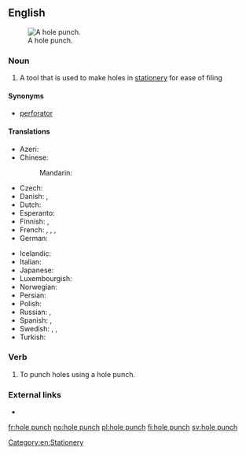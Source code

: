 ==English==
[[File:Trouilloteuse double noire 06.jpg|thumb|A hole punch.]]

===Noun===
{{en-noun|head=[[hole]] [[punch]]|es}}

# A tool that is used to make holes in [[stationery]] for ease of filing

====Synonyms====
* [[perforator]]

====Translations====
{{trans-top|tool}}
* Azeri: {{t-|az|dəlgəc}}
* Chinese:
*: Mandarin: {{t|cmn|穿孔器|tr=chuānkǒngqì|sc=Hani}}
* Czech: {{t-|cs|děrovačka|f}}
* Danish: {{t-|da|hullemaskine|c}}, {{t-|da|hulapparat|n}}
* Dutch: {{t+|nl|perforator|m}}
* Esperanto: {{t-|eo|truilo}}
* Finnish: {{t-|fi|rei'ittäjä}}, {{t+|fi|rei'itin}}
* French: {{t+|fr|perforateur|m}}, {{t+|fr|perforatrice|f}}, {{t+|fr|trouilloteuse|f}} {{qualifier|colloquial}}, {{t-|fr|trouilloteur|m}} {{qualifier|colloquial}}
* German: {{t+|de|Locher|m}}
{{trans-mid}}
* Icelandic: {{t+|is|gatari|m}}
* Italian: {{t-|it|perforatrice|f}}
* Japanese: {{t-|ja|穿孔機|tr=せんこうき, senkōki|sc=Jpan}}
* Luxembourgish: {{t-|lb|Locher}}
* Norwegian: {{t+|no|hullemaskin}}
* Persian: {{t+|fa|پانچ|tr=pânč|sc=fa-Arab}}
* Polish: {{t+|pl|dziurkacz|m}}
* Russian: {{t+|ru|дырокол|m|tr=dyrokól}}, {{t+|ru|перфоратор|m|tr=perforátor|sc=Cyrl}}
* Spanish: {{t-|es|perforadora|f}}, {{t-|es|máquina perforadora|f}}
* Swedish: {{t+|sv|hålslag|n}}, {{t+|sv|hålslagare|c}}, {{t+|sv|hålslagsapparat|c}}
* Turkish: {{t+|tr|delgeç}}
{{trans-bottom}}

===Verb===
{{en-verb|hole punches|hole punching|hole punched}}

# To punch holes using a hole punch.

===External links===
* {{pedialite}}

[[Category:en:Stationery]]

[[fr:hole punch]]
[[no:hole punch]]
[[pl:hole punch]]
[[fi:hole punch]]
[[sv:hole punch]]